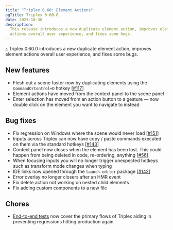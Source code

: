 ```yaml
---
title: "Triplex 0.60: Element Actions"
ogTitle: Triplex 0.60.0
date: 2023-10-30
description:
  This release introduces a new duplicate element action, improves element
  actions overall user experience, and fixes some bugs.
---
```


▵ Triplex 0.60.0 introduces a new duplicate element action, improves element
actions overall user experience, and fixes some bugs.

## New features

- Flesh out a scene faster now by duplicating elements using the
  `CommandOrControl+D` hotkey
  [[#117](https://github.com/try-triplex/triplex/issues/117)]
- Element actions have moved from the context panel to the scene panel
- Enter selection has moved from an action button to a gesture — now double
  click on the element you want to navigate to instead

## Bug fixes

- Fix regression on Windows where the scene would never load
  [[#151](https://github.com/try-triplex/triplex/issues/151)]
- Inputs across Triplex can now have copy / paste commands executed on them via
  the standard hotkeys
  [[#143](https://github.com/try-triplex/triplex/issues/143)]
- Context panel now closes when the element has been lost. This could happen
  from being deleted in code, re-ordering, anything
  [[#56](https://github.com/try-triplex/triplex/issues/56)]
- When focusing inputs you will no longer trigger unexpected hotkeys such as
  transform mode changes when typing
- IDE links now opened through the `launch-editor` package
  [[#142](https://github.com/try-triplex/triplex/issues/142)]
- Error overlay no longer closers after an HMR event
- Fix delete action not working on nested child elements
- Fix adding custom components to a new file

## Chores

- [End-to-end tests](https://twitter.com/_douges/status/1718741907315269963) now
  cover the primary flows of Triplex aiding in preventing regressions hitting
  production again

